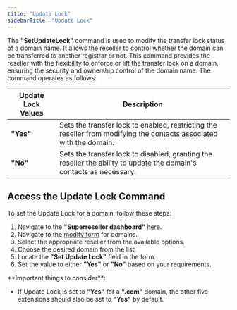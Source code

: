 ```yaml
---
title: "Update Lock"
sidebarTitle: "Update Lock"
---
```


The **"SetUpdateLock"** command is used to modify the transfer lock status of a domain name. It allows the reseller to control whether the domain can be transferred to another registrar or not. This command provides the reseller with the flexibility to enforce or lift the transfer lock on a domain, ensuring the security and ownership control of the domain name. 
The command operates as follows:

| Update Lock Values | Description                                                                                              |
| -------------------- | -------------------------------------------------------------------------------------------------------- |
| **"Yes"**            | Sets the transfer lock to enabled, restricting the reseller from modifying the contacts associated with the domain. |
| **"No"**             | Sets the transfer lock to disabled, granting the reseller the ability to update the domain's contacts as necessary.   |

## Access the Update Lock Command

To set the Update Lock for a domain, follow these steps:

1. Navigate to the **"Superreseller dashboard"** [here](https://superreseller-qa.nominus.host/login/?next=/).
2. Navigate to the [modify form](https://superreseller-qa.nominus.host/forms/domains/modify) for domains.
3. Select the appropriate reseller from the available options.
4. Choose the desired domain from the list.
5. Locate the **"Set Update Lock"** field in the form.
6. Set the value to either **"Yes"** or **"No"** based on your requirements.

<Warning>
**Important things to consider**:

- If Update Lock is set to **"Yes"** for a **".com"** domain, the other five extensions should also be set to **"Yes"** by default.
</Warning>
